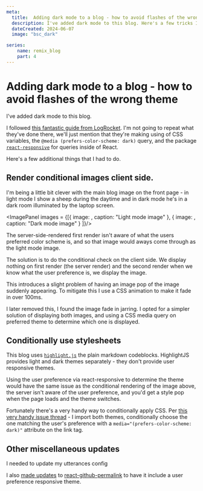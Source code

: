 ```yaml
---
meta:
  title:  Adding dark mode to a blog - how to avoid flashes of the wrong theme
  description: I've added dark mode to this blog. Here's a few tricks I've learned. 
  dateCreated: 2024-06-07
  image: "bsc_dark"

series: 
    name: remix_blog
    part: 4
---
```



# Adding dark mode to a blog - how to avoid flashes of the wrong theme

I've added dark mode to this blog. 

I followed [this fantastic guide from LogRocket](https://blog.logrocket.com/dark-mode-react-in-depth-guide/). I'm not going to repeat what they've done there, we'll just mention that they're making using of CSS variables, the `@media (prefers-color-scheme: dark)` query, and the package [`react-responsive`](https://www.npmjs.com/package/react-responsive) for queries inside of React. 

Here's a few additional things that I had to do. 

## Render conditional images client side. 

I'm being a little bit clever with the main blog image on the front page - in light mode I show a sheep during the daytime and in dark mode he's in a dark room illuminated by the laptop screen. 

<ImagePanel
 images = {[{
  image: <SheepImage mode="light"/>, 
  caption: "Light mode image"
 }, 
 {
  image: <SheepImage mode="dark"/>,
  caption: "Dark mode image"
 }
 ]}/>

The server-side-rendered first render isn't aware of what the users preferred color scheme is, and so that image would aways come through as the light mode image.

The solution is to do the conditional check on the client side. We display nothing on first render (the server render) and the second render when we know what the user preference is, we display the image. 

<GithubPermalinkRsc className="clear-right" permalink="https://github.com/dwjohnston/blacksheepcode/blob/72ee472bfa896df255ae42ef017ad0cca96b2333/app/components/SheepImage/SheepImage.tsx#L8-L23"/>

This introduces a slight problem of having an image pop of the image suddenly appearing. To mitigate this I use a CSS animation to make it fade in over 100ms. 

I later removed this, I found the image fade in jarring. I opted for a simpler solution of displaying both images, and using a CSS media query on preferred theme to determine which one is displayed.

## Conditionally use stylesheets

This blog uses [`highlight.js`](https://github.com/highlightjs/highlight.js) the plain markdown codeblocks. HighlightJS provides light and dark themes separately - they don't provide user responsive themes. 

Using the user preference via react-responsive to determine the theme would have the same issue as the conditional rendering of the image above, the server isn't aware of the user preference, and you'd get a style pop when the page loads and the theme switches. 

Fortunately there's a very handy way to conditionally apply CSS. Per [this very handy issue thread](https://github.com/highlightjs/highlight.js/issues/3652) - I import both themes, conditionally choose the one matching the user's preference with a `media="(prefers-color-scheme: dark)"` attribute on the link tag. 

<GithubPermalinkRsc permalink="https://github.com/dwjohnston/blacksheepcode/blob/72ee472bfa896df255ae42ef017ad0cca96b2333/app/root.tsx#L57-L60"/>

## Other miscellaneous updates 

I needed to update my utterances config

<GithubPermalinkRsc permalink="https://github.com/dwjohnston/blacksheepcode/blob/72ee472bfa896df255ae42ef017ad0cca96b2333/app/components/PostComments/PostComments.tsx#L27-L28"/>

I also [made updates](https://github.com/dwjohnston/react-github-permalink/pull/16) to [react-github-permalink](https://www.npmjs.com/package/react-github-permalink) to have it include a user preference responsive theme. 



